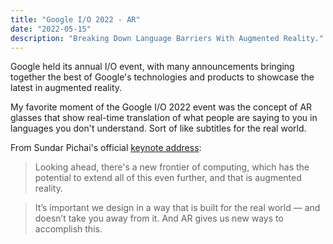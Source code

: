 ```yaml
---
title: "Google I/O 2022 - AR"
date: "2022-05-15"
description: "Breaking Down Language Barriers With Augmented Reality."
---
```


Google held its annual I/O event, with many announcements bringing together the best of Google's technologies and products to showcase the latest in augmented reality.

My favorite moment of the Google I/O 2022 event was the concept of AR glasses that show real-time translation of what people are saying to you in languages you don't understand. Sort of like subtitles for the real world.

From Sundar Pichai's official [keynote address](https://blog.google/technology/developers/io-2022-keynote):

> Looking ahead, there's a new frontier of computing, which has the potential to extend all of this even further, and that is augmented reality.

> It’s important we design in a way that is built for the real world — and doesn’t take you away from it. And AR gives us new ways to accomplish this.
